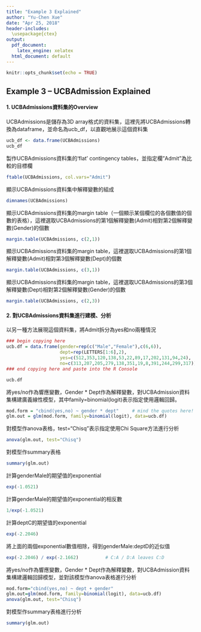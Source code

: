 ```yaml
---
title: "Example 3 Explained"
author: "Yu-Chen Xue"
date: "Apr 25, 2018"
header-includes:
  \usepackage{ctex}
output:
  pdf_document:
    latex_engine: xelatex
  html_document: default
---
```


```r
knitr::opts_chunk$set(echo = TRUE)
```

## Example 3 -- UCBAdmission Explained

#### 1. UCBAdmissions資料集的Overview
UCBAdmissions是儲存為3D array格式的資料集，這裡先將UCBAdmissions轉換為dataframe，並命名為ucb_df，以直觀地展示這個資料集
```r
ucb_df <- data.frame(UCBAdmissions)
ucb_df
```

製作UCBAdmissions資料集的‘flat’ contingency tables，並指定欄"Admit"為比較的目標欄
```r
ftable(UCBAdmissions, col.vars="Admit")
```

顯示UCBAdmissions資料集中解釋變數的組成
```r
dimnames(UCBAdmissions)
```

顯示UCBAdmissions資料集的margin table（一個顯示某個欄位的各個數值的個數的表格），這裡選取UCBAdmissions的第1個解釋變數(Admit)相對第2個解釋變數(Gender)的個數
```r
margin.table(UCBAdmissions, c(2,1))
```

顯示UCBAdmissions資料集的margin table，這裡選取UCBAdmissions的第1個解釋變數(Admit)相對第3個解釋變數(Dept)的個數
```r
margin.table(UCBAdmissions, c(3,1))
```

顯示UCBAdmissions資料集的margin table，這裡選取UCBAdmissions的第3個解釋變數(Dept)相對第2個解釋變數(Gender)的個數
```r
margin.table(UCBAdmissions, c(2,3))
```

#### 2. 對UCBAdmissions資料集進行建模、分析
以另一種方法展現這個資料集，將Admit拆分為yes和no兩種情況
```r
### begin copying here
ucb.df = data.frame(gender=rep(c("Male","Female"),c(6,6)),
                    dept=rep(LETTERS[1:6],2),
                    yes=c(512,353,120,138,53,22,89,17,202,131,94,24),
                    no=c(313,207,205,279,138,351,19,8,391,244,299,317))
### end copying here and paste into the R Console

ucb.df
```

將yes/no作為響應變數，Gender * Dept作為解釋變數，對UCBAdmission資料集構建廣義線性模型，其中family=binomial(logit)表示指定使用邏輯回歸。
```r
mod.form = "cbind(yes,no) ~ gender * dept"     # mind the quotes here!
glm.out = glm(mod.form, family=binomial(logit), data=ucb.df)
```

對模型作anova表格，test="Chisq"表示指定使用Chi Square方法進行分析
```r
anova(glm.out, test="Chisq")
```

對模型作summary表格
```r
summary(glm.out)
```

計算genderMale的期望值的exponential
```r
exp(-1.0521)
```

計算genderMale的期望值的exponential的相反數
```r
1/exp(-1.0521)
```

計算deptC的期望值的exponential
```r
exp(-2.2046)
```

將上面的兩個exponential數值相除，得到genderMale:deptD的近似值
```r
exp(-2.2046) / exp(-2.1662)          # C:A / D:A leaves C:D
```

將yes/no作為響應變數，Gender * Dept作為解釋變數，對UCBAdmission資料集構建邏輯回歸模型，並對該模型作anova表格進行分析
```r
mod.form="cbind(yes,no) ~ dept + gender"
glm.out=glm(mod.form, family=binomial(logit), data=ucb.df) 
anova(glm.out, test="Chisq")
```

對模型作summary表格進行分析
```r
summary(glm.out)
```
